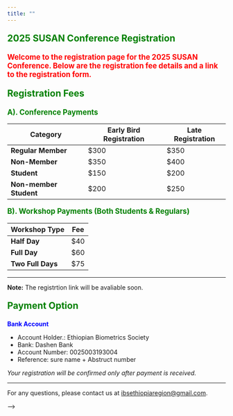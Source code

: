```yaml
---
title: ""
--- 
```




<p style="color: green; font-size: 1.5em; font-weight: bold;"> 2025 SUSAN Conference Registration </p>

<p style="color: red; font-size: 1.2em; font-weight: bold;"> Welcome to the registration page for the 2025 SUSAN Conference. Below are the registration fee details and a link to the registration form. </p>

<p style="color: green; font-size: 1.5em; font-weight: bold;"> Registration Fees</p>



<p style="color: green; font-size: 1.2em; font-weight: bold;"> A). Conference Payments</p>

| Category               | Early Bird Registration | Late Registration |
|------------------------|-------------------------|-------------------|
| **Regular Member**     | $300                    | $350              |
| **Non-Member**         | $350                    | $400              |
| **Student**            | $150                    | $200              |
| **Non-member Student** | $200                    | $250              |


<p style="color: green; font-size: 1.2em; font-weight: bold;"> B). Workshop Payments (Both Students & Regulars)</p>

| Workshop Type       | Fee |
|---------------------|-----|
| **Half Day**        | $40 |
| **Full Day**        | $60 |
| **Two Full Days**   | $75 |


<!--  
<p style="color: green; font-size: 1.2em; font-weight: bold;"> C). National Payments (Ethiopian Participants)</p>

| Category | Fee (Birr) |
|----------|-----------|
| **Category 1** | -  |
| **Category 2** | -  |
| **Category 3** | -  |


*These fees cover conference materials, lunches, and access to all sessions.*


---

<p style="color: red; font-size: 1.5em; font-weight: bold;">Register link will be active here soon!</p>


<div style="text-align: center; margin-top: 20px;">
  <a href="https://docs.google.com/forms/d/e/1FAIpQLSe9aLwBOHwqbfNaRiWK1fIE4xPIP1CQcd2aQD87cswl7NtUVw/viewform" target="_blank" style="background-color: #d9534f; color: white; padding: 15px 30px; font-size: 18px; text-decoration: none; border-radius: 5px;">
    Register Here
  </a>
</div>

-->

---

**Note:** The registrtion link will be avaliable soon. 

<p style="color: green; font-size: 1.5em; font-weight: bold;"> Payment Option</p>

**[Bank Account]{style="color: blue"}**
 
 - Account Holder.: Ethiopian Biometrics Society 
 - Bank: Dashen Bank  
 - Account Number: 0025003193004
 - Reference: sure name + Abstruct number

*Your registration will be confirmed only after payment is received.*

---

For any questions, please contact us at [ibsethiopiaregion@gmail.com](mailto:ibsethiopiaregion@gmail.com).

-->
